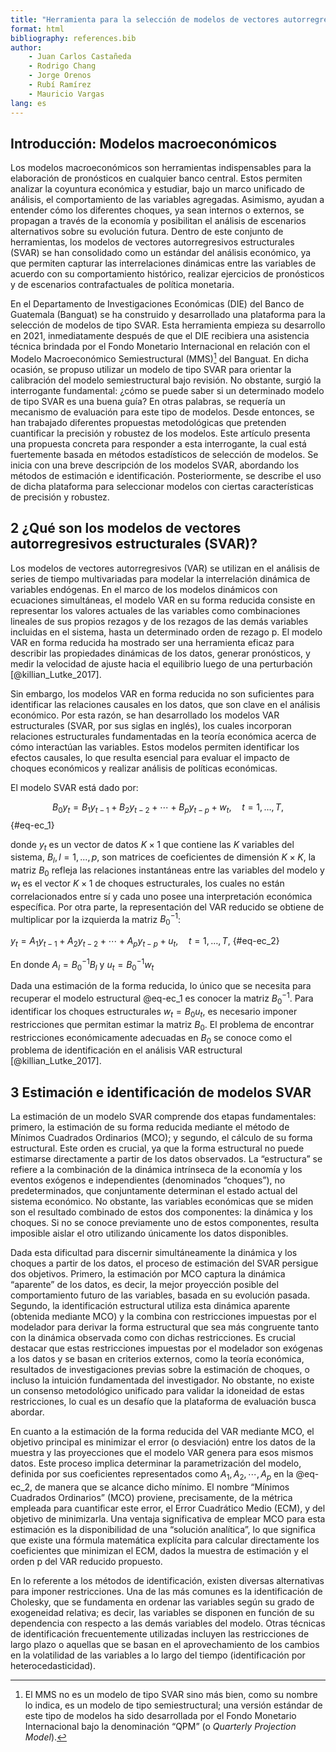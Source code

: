 ```yaml
---
title: "Herramienta para la selección de modelos de vectores autorregresivos estructurales"
format: html
bibliography: references.bib
author: 
    - Juan Carlos Castañeda
    - Rodrigo Chang
    - Jorge Orenos
    - Rubí Ramírez
    - Mauricio Vargas
lang: es
---
```


## Introducción: Modelos macroeconómicos
Los modelos macroeconómicos son herramientas indispensables para la elaboración de pronósticos en cualquier banco central. Estos permiten analizar la coyuntura económica y estudiar, bajo un marco unificado de análisis, el comportamiento de las variables agregadas. Asimismo, ayudan a entender cómo los diferentes choques, ya sean internos o externos, se propagan a través de la economía y posibilitan el análisis de escenarios alternativos sobre su evolución futura. Dentro de este conjunto de herramientas, los modelos de vectores autorregresivos estructurales (SVAR) se han consolidado como un estándar del análisis económico, ya que permiten capturar las interrelaciones dinámicas entre las variables de acuerdo con su comportamiento histórico, realizar ejercicios de pronósticos y de escenarios contrafactuales de política monetaria.

En el Departamento de Investigaciones Económicas (DIE) del Banco de Guatemala (Banguat) se ha construido y desarrollado una plataforma para la selección de modelos de tipo SVAR. Esta herramienta empieza su desarrollo en 2021, inmediatamente después de que el DIE recibiera una asistencia técnica brindada por el Fondo Monetario Internacional en relación con el Modelo Macroeconómico Semiestructural (MMS)^[El MMS no es un modelo de tipo SVAR sino más bien, como su nombre lo indica, es un modelo de tipo semiestructural; una versión estándar de este tipo de modelos ha sido desarrollada por el Fondo Monetario Internacional bajo la denominación “QPM” (o *Quarterly Projection Model*).] del Banguat.  En dicha ocasión, se propuso utilizar un modelo de tipo SVAR para orientar la calibración del modelo semiestructural bajo revisión. No obstante, surgió la interrogante fundamental: ¿cómo se puede saber si un determinado modelo de tipo SVAR es una buena guía? En otras palabras, se requería un mecanismo de evaluación para este tipo de modelos. Desde entonces, se han trabajado diferentes propuestas metodológicas que pretenden cuantificar la precisión y robustez de los modelos. Este artículo presenta una propuesta concreta para responder a esta interrogante, la cual está fuertemente basada en métodos estadísticos de selección de modelos. Se inicia con una breve descripción de los modelos SVAR, abordando los métodos de estimación e identificación. Posteriormente, se describe el uso de dicha plataforma para seleccionar modelos con ciertas características de precisión y robustez.

## 2 ¿Qué son los modelos de vectores autorregresivos estructurales (SVAR)?
Los modelos de vectores autorregresivos (VAR) se utilizan en el análisis de series de tiempo multivariadas para modelar la interrelación dinámica de variables endógenas. En el marco de los modelos dinámicos con ecuaciones simultáneas, el modelo VAR en su forma reducida consiste en representar los valores actuales de las variables como combinaciones lineales de sus propios rezagos y de los rezagos de las demás variables incluidas en el sistema, hasta un determinado orden de rezago p. El modelo VAR en forma reducida ha mostrado ser una herramienta eficaz para describir las propiedades dinámicas de los datos, generar pronósticos, y medir la velocidad de ajuste hacia el equilibrio luego de una perturbación [@killian_Lutke_2017].

Sin embargo, los modelos VAR en forma reducida no son suficientes para identificar las relaciones causales en los datos, que son clave en el análisis económico. Por esta razón, se han desarrollado los modelos VAR estructurales (SVAR, por sus siglas en inglés), los cuales incorporan relaciones estructurales fundamentadas en la teoría económica acerca de cómo interactúan las variables. Estos modelos permiten identificar los efectos causales, lo que resulta esencial para evaluar el impacto de choques económicos y realizar análisis de políticas económicas.

El modelo SVAR está dado por:

$$
B_0y_t = B_1y_{t-1} + B_2y_{t-2} + \cdots + B_{p}y_{t-p} + w_t, \quad t = 1, \ldots,T,
$$ {#eq-ec_1}

donde $y_t$ es un vector de datos  $K×1$ que contiene las $K$ variables del sistema, $B_l,l=1,...,p$, son matrices de coeficientes de dimensión $K×K$, la matriz $B_0$ refleja las relaciones instantáneas entre las variables del modelo y $w_t$ es el vector $K×1$ de choques estructurales, los cuales no están correlacionados entre sí y cada uno posee una interpretación económica específica. Por otra parte, la representación del VAR reducido se obtiene de multiplicar por la izquierda la matriz $B_0^{-1}$:

$y_t = A_1y_{t-1} + A_2y_{t-2} + \cdots + A_{p}y_{t-p} + u_t, \quad t = 1, \ldots, T,$ {#eq-ec_2}

En donde $A_l = B_0^{-1}B_l$ y $u_t = B_0^{-1}w_t$

Dada una estimación de la forma reducida, lo único que se necesita para recuperar el modelo estructural @eq-ec_1 es conocer la matriz $B_0^{-1}$. Para identificar los choques estructurales $w_t=B_0 u_t$, es necesario imponer restricciones que permitan estimar la matriz $B_0$. El problema de encontrar restricciones económicamente adecuadas en $B_0$ se conoce como el problema de identificación en el análisis VAR estructural [@killian_Lutke_2017].

## 3 Estimación e identificación de modelos SVAR
La estimación de un modelo SVAR comprende dos etapas fundamentales: primero, la estimación de su forma reducida mediante el método de Mínimos Cuadrados Ordinarios (MCO); y segundo, el cálculo de su forma estructural. Este orden es crucial, ya que la forma estructural no puede estimarse directamente a partir de los datos observados. La “estructura” se refiere a la combinación de la dinámica intrínseca de la economía y los eventos exógenos e independientes (denominados “choques”), no predeterminados, que conjuntamente determinan el estado actual del sistema económico. No obstante, las variables económicas que se miden son el resultado combinado de estos dos componentes: la dinámica y los choques. Si no se conoce previamente uno de estos componentes, resulta imposible aislar el otro utilizando únicamente los datos disponibles.

Dada esta dificultad para discernir simultáneamente la dinámica y los choques a partir de los datos, el proceso de estimación del SVAR persigue dos objetivos. Primero, la estimación por MCO captura la dinámica “aparente” de los datos, es decir, la mejor proyección posible del comportamiento futuro de las variables, basada en su evolución pasada. Segundo, la identificación estructural utiliza esta dinámica aparente (obtenida mediante MCO) y la combina con restricciones impuestas por el modelador para derivar la forma estructural que sea más congruente tanto con la dinámica observada como con dichas restricciones. Es crucial destacar que estas restricciones impuestas por el modelador son exógenas a los datos y se basan en criterios externos, como la teoría económica, resultados de investigaciones previas sobre la estimación de choques, o incluso la intuición fundamentada del investigador. No obstante, no existe un consenso metodológico unificado para validar la idoneidad de estas restricciones, lo cual es un desafío que la plataforma de evaluación busca abordar.

En cuanto a la estimación de la forma reducida del VAR mediante MCO, el objetivo principal es minimizar el error (o desviación) entre los datos de la muestra y las proyecciones que el modelo VAR genera para esos mismos datos. Este proceso implica determinar la parametrización del modelo, definida por sus coeficientes representados como $A_1,A_2,\cdots,A_p$ en la @eq-ec_2, de manera que se alcance dicho mínimo. El nombre “Mínimos Cuadrados Ordinarios” (MCO) proviene, precisamente, de la métrica empleada para cuantificar este error, el Error Cuadrático Medio (ECM), y del objetivo de minimizarla. Una ventaja significativa de emplear MCO para esta estimación es la disponibilidad de una “solución analítica”, lo que significa que existe una fórmula matemática explícita para calcular directamente los coeficientes que minimizan el ECM, dados la muestra de estimación y el orden p del VAR reducido propuesto.

En lo referente a los métodos de identificación, existen diversas alternativas para imponer restricciones. Una de las más comunes es la identificación de Cholesky, que se fundamenta en ordenar las variables según su grado de exogeneidad relativa; es decir, las variables se disponen en función de su dependencia con respecto a las demás variables del modelo. Otras técnicas de identificación frecuentemente utilizadas incluyen las restricciones de largo plazo o aquellas que se basan en el aprovechamiento de los cambios en la volatilidad de las variables a lo largo del tiempo (identificación por heterocedasticidad).